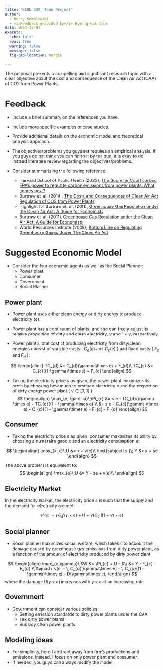 ```yaml
---
title: "ECON 340: Team Project"
author: 
  - Henry Kemblowski
  - <i>Feedback provided by</i> Byeong-Hak Choe
date: 2023-12-03
execute: 
  echo: false
  eval: true
  warning: false
  message: false
  fig-cap-location: margin

---
```


The proposal presents a compelling and significant research topic with a clear objective about the cost and consequence of the Clean Air Act (CAA) of CO2 from Power Plants. 


# Feedback

- Include a brief summary on the references you have.
  
- Include more specific examples or case studies.

- Provide additional details on the economic model and theoretical analysis approach.

- The objectives/problems you guys set requires an empirical analysis. If you guys do not think you can finish it by the due, it is okay to do instead literature review regarding the objectives/problems.


- Consider summarizing the following reference:
  - Harvard School of Public Health (2022), [The Supreme Court curbed EPA’s power to regulate carbon emissions from power plants. What comes next?](https://www.hsph.harvard.edu/news/features/the-supreme-court-curbed-epas-power-to-regulate-carbon-emissions-from-power-plants-what-comes-next/)
  - Burtraw et. al. (2014), [The Costs and Consequences of Clean Air Act Regulation of CO2 from Power Plants](https://bcdanl.github.io/pdfs/econ-340-henry-ref.pdf)
  - Highlight for Burtraw et. al. (2011), [Greenhouse Gas Regulation under the Clean Air Act: A Guide for Economists](https://www.rff.org/publications/journal-articles/greenhouse-gas-regulation-under-the-clean-air-act-a-guide-for-economists/)
  - Burtraw et. al. (2011), [Greenhouse Gas Regulation under the Clean Air Act: A Guide for Economists](https://media.rff.org/documents/RFF-DP-11-08.pdf)
  - World Resources Institute (2009), [Bottom Line on Regulating Greenhouse Gases Under The Clean Air Act](https://www.wri.org/research/bottom-line-regulating-greenhouse-gases-under-clean-air-act)

  


# Suggested Economic Model

- Consider the four economic agents as well as the Social Planner:
  - Power plant
  - Consumer
  - Government
  - Social Planner
  
## Power plant
- Power plant uses either clean energy or dirty energy to produce electricity ($e$).

- Power plant has a continuum of plants, and she can freely adjust its relative proportion of dirty and clean electricity, $\gamma$ and $1-\gamma$, respectively.

- Power plant's total cost of producing electricity from dirty/clean energies consist of variable costs ( $C_{d}(e)$ and $C_{c}(e)$ ) and fixed costs ( $F_{c}$ and $F_{d}$ ):

$$
\begin{align}
TC_{d} &= C_{d}(\gamma\times e) + F_{d}\\
TC_{c} &= C_{c}((1-\gamma)\times e) + F_{c}
\end{align}
$$

- Taking the electricity price $s$ as given, the power plant maximizes its profit by choosing how much to produce electricity $e$ and the proportion of dirty energy power plant ( $\gamma \in [0,1]$  ):
$$
\begin{align}
\max_{e, \gamma}\;\Pi_{e} &=  s e - TC_{d}(\gamma \times e)  - TC_{c}((1 - \gamma)\times e) \\
 &=  s e - C_{d}(\gamma \times e)  - C_{c}((1 - \gamma)\times e) - F_{c} - F_{d}
\end{align}
$$

## Consumer
- Taking the electricity price $s$ as given, consumer maximizes its utility by choosing a numeraire good $x$ and an electricity consumption $e$:

$$
\begin{align}
\max_{x, e}\;U &= x + v(e)\\
\text{subject to }\; Y &= x + se
\end{align}
$$

The above problem is equivalent to:
$$
\begin{align}
\max_{e}\;U &= Y - se + v(e)\\
\end{align}
$$

## Electricity Market

In the electricity market, the electricity price $s$ is such that the supply and the demand for electricity are met:

$$
v'(e) = \gamma C_{d}'(\gamma \times e) + (1 - \gamma) C_{c}'((1-\gamma)\times e)
$$


## Social planner
- Social planner maximizes social welfare, which takes into account the damage caused by greenhouse gas emissions from dirty power plant, as a function of the amount of electricity produced by dirty power plant

$$
\begin{align}
\max_{e,\gamma}\;SW &= \Pi_{e} + U - D\\
&= Y - F_{c} - F_{d} \\
&\quad+ v(e) - \, C_{d}(\gamma\times e)  - \, C_{c}((1 - \gamma)\times e)  - D(\gamma\times e),
\end{align}
$$
where the damage $D(\gamma\times e)$ increases with $\gamma \times e$ at an increasing rate.


## Government
- Government can consider various policies:
  - Setting emission standards to dirty power plants under the CAA
  - Tax dirty power plants
  - Subsidy clean power plants 


## Modeling ideas
- For simplicity, here I abstract away from firm's productions and emissions. Instead, I focus on only power plant and consumer.
- If needed, you guys can always modify the model.





